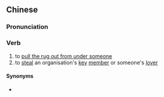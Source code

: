 {{also|挖墙脚}}
==Chinese==
{{zh-forms|s=挖墙脚|type=12}}

===Pronunciation===
{{zh-pron
|m=wāqiángjiǎo,er=y
|mn=ó͘-chhiûⁿ-kha
|cat=v
}}

===Verb===
{{zh-verb}}

# to [[pull the rug out from under someone]]
# to [[steal]] an organisation's [[key]] [[member]] or someone's [[lover]]

====Synonyms====
* {{qualifier|Cantonese}} {{zh-l|撬牆腳}}